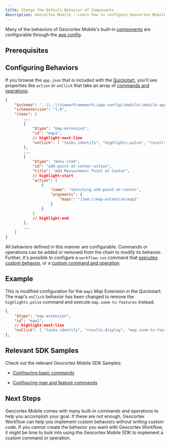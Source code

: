 ```yaml
---
title: Change the Default Behavior of Components
description: Geocortex Mobile - Learn how to configure Geocortex Mobile to change default application behavior
---
```



Many of the behaviors of Geocortex Mobile's built-in [components](configuration-components-services.mdx) are configurable through the [app config](configuration-app-config.mdx).

## Prerequisites

<PrereqsLayoutConfigSnippet />

## Configuring Behaviors

If you browse the `app.json` that is included with the [Quickstart](sdk-edit-layout-app-config.mdx), you'll see properties like `action` or `onClick` that take an array of [commands and operations](configuration-commands-operations.mdx).

```json
{
    "$schema": "..\\..\\ViewerFramework\\app-config\\mobile\\mobile-app-config.schema.json",
    "schemaVersion": "1.0",
    "items": [
        ...
        {
            "$type": "map-extension",
            "id": "map1",
            // highlight-next-line
            "onClick": [ "tasks.identify", "highlights.pulse", "results.display" ]
        },
        ...
        {
            "$type": "menu-item",
            "id": "add-point-at-center-action",
            "title": "Add Measurement Point at Center",
            // highlight-start
            "action": [
                {
                    "name": "sketching.add-point-at-center",
                    "arguments": {
                        "maps": "item://map-extension/map1"
                    }
                }
            ]
            // highlight-end
        },
        ...
    ]
}
```

All behaviors defined in this manner are configurable. Commands or operations can be added or removed from the chain to modify its behavior. Further, it's possible to configure a `workflow.run` command that [executes custom behavior](tutorial-change-default-map-click-behavior.mdx), or a [custom command and operation](tutorial-implement-command-operation.mdx).

## Example

This is modified configuration for the `map1` Map Extension in the Quickstart. The map's `onClick` behavior has been changed to remove the `highlights.pulse` command and execute `map.zoom-to-features` instead.

```json
{
    "$type": "map-extension",
    "id": "map1",
    // highlight-next-line
    "onClick": [ "tasks.identify", "results.display", "map.zoom-to-features" ]
},
```

## Relevant SDK Samples

Check out the relevant Geocortex Mobile SDK Samples:

-   [Configuring basic commands](https://github.com/geocortex/vertigis-mobile-samples/tree/master/Geocortex.Mobile.Samples/Geocortex.Mobile.Samples/Samples/AppConfiguration/Commands)

-   [Configuring map and feature commands](https://github.com/geocortex/vertigis-mobile-samples/tree/master/Geocortex.Mobile.Samples/Geocortex.Mobile.Samples/Samples/AppConfiguration/MapAndFeatureCommands)

## Next Steps

Geocortex Mobile comes with many built-in commands and operations to help you accomplish your goal. If these are not enough, Geocortex Workflow can help you implement custom behaviors without writing custom code. If you cannot create the behavior you want with Geocortex Workflow, it might be time to look into using the Geocortex Mobile SDK to implement a custom command or operation.

<UseCaseContainer>
    <UseCaseCard
        title="Commands and Operations"
        description="Learn more about commands and operations"
        link="configuration-commands-operations"
    />
    <UseCaseCard
        title="Change Geocortex Mobile's Default Map Click Behavior"
        description="Learn how to Geocortex Workflow to override Geocortex Mobile's default map click behavior"
        link="tutorial-change-default-map-click-behavior"
    />
    <UseCaseCard
        title="Geocortex Workflow"
        description="Learn more about Geocortex Workflow"
        link="../workflow/overview"
    />
    <UseCaseCard
        title="Implement Custom Command/Operation"
        description="Implement a custom Command/Operation with the Geocortex Mobile SDK"
        link="tutorial-implement-command-operation"
    />
</UseCaseContainer>
